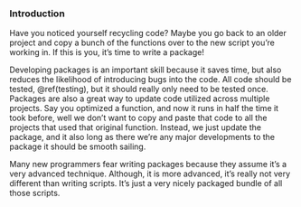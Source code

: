 ### Introduction {-}

Have you noticed yourself recycling code? Maybe you go back to an older project and copy a bunch of the functions over to the new script you're working in. If this is you, it's time to write a package!

Developing packages is an important skill because it saves time, but also reduces the likelihood of introducing bugs into the code. All code should be tested, \@ref(testing), but it should really only need to be tested once. Packages are also a great way to update code utilized across multiple projects. Say you optimized a function, and now it runs in half the time it took before, well we don't want to copy and paste that code to all the projects that used that original function. Instead, we just update the package, and it also long as there we're any major developments to the package it should be smooth sailing. 

Many new programmers fear writing packages because they assume it's a very advanced technique. Although, it is more advanced, it's really not very different than writing scripts. It's just a very nicely packaged bundle of all those scripts. 
